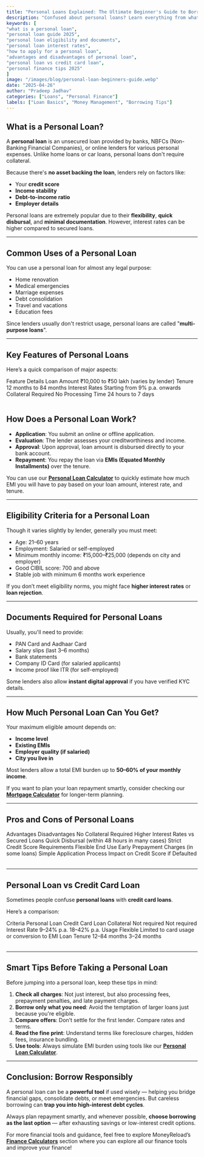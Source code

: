 ---
title: "Personal Loans Explained: The Ultimate Beginner's Guide to Borrowing Smart"
description: "Confused about personal loans? Learn everything from what is a personal loan, how it works, eligibility, interest rates, pros and cons, and the smart ways to use it. A complete 2025 guide for beginners."
keywords: [
"what is a personal loan",
"personal loan guide 2025",
"personal loan eligibility and documents",
"personal loan interest rates",
"how to apply for a personal loan",
"advantages and disadvantages of personal loan",
"personal loan vs credit card loan",
"personal finance tips 2025"
]
image: "/images/blog/personal-loan-beginners-guide.webp"
date: "2025-04-26"
author: "Pradeep Jadhav"
categories: ["Loans", "Personal Finance"]
labels: ["Loan Basics", "Money Management", "Borrowing Tips"]
---

## What is a Personal Loan?

A **personal loan** is an unsecured loan provided by banks, NBFCs (Non-Banking Financial Companies), or online lenders for various personal expenses. Unlike home loans or car loans, personal loans don't require collateral.

Because there's **no asset backing the loan**, lenders rely on factors like:

- Your **credit score**
- **Income stability**
- **Debt-to-income ratio**
- **Employer details**

Personal loans are extremely popular due to their **flexibility**, **quick disbursal**, and **minimal documentation**. However, interest rates can be higher compared to secured loans.

---

## Common Uses of a Personal Loan

You can use a personal loan for almost any legal purpose:

- Home renovation
- Medical emergencies
- Marriage expenses
- Debt consolidation
- Travel and vacations
- Education fees

Since lenders usually don't restrict usage, personal loans are called "**multi-purpose loans**".

---

## Key Features of Personal Loans

Here’s a quick comparison of major aspects:

<Table>
  <TableHead>
    <TableRow>
      <TableCell>Feature</TableCell>
      <TableCell isLastColumn={true}>Details</TableCell>
    </TableRow>
  </TableHead>
  <TableBody>
    <TableRow>
      <TableCell>Loan Amount</TableCell>
      <TableCell isLastColumn={true}>₹10,000 to ₹50 lakh (varies by lender)</TableCell>
    </TableRow>
    <TableRow>
      <TableCell>Tenure</TableCell>
      <TableCell isLastColumn={true}>12 months to 84 months</TableCell>
    </TableRow>
    <TableRow>
      <TableCell>Interest Rates</TableCell>
      <TableCell isLastColumn={true}>Starting from 9% p.a. onwards</TableCell>
    </TableRow>
    <TableRow>
      <TableCell>Collateral Required</TableCell>
      <TableCell isLastColumn={true}>No</TableCell>
    </TableRow>
    <TableRow>
      <TableCell>Processing Time</TableCell>
      <TableCell isLastColumn={true}>24 hours to 7 days</TableCell>
    </TableRow>
  </TableBody>
</Table>

<Ad />

## How Does a Personal Loan Work?

- **Application**: You submit an online or offline application.
- **Evaluation**: The lender assesses your creditworthiness and income.
- **Approval**: Upon approval, loan amount is disbursed directly to your bank account.
- **Repayment**: You repay the loan via **EMIs (Equated Monthly Installments)** over the tenure.

You can use our **[Personal Loan Calculator](/personal-loan-calculator)** to quickly estimate how much EMI you will have to pay based on your loan amount, interest rate, and tenure.

---

## Eligibility Criteria for a Personal Loan

Though it varies slightly by lender, generally you must meet:

- Age: 21–60 years
- Employment: Salaried or self-employed
- Minimum monthly income: ₹15,000–₹25,000 (depends on city and employer)
- Good CIBIL score: 700 and above
- Stable job with minimum 6 months work experience

If you don’t meet eligibility norms, you might face **higher interest rates** or **loan rejection**.

---

## Documents Required for Personal Loans

Usually, you'll need to provide:

- PAN Card and Aadhaar Card
- Salary slips (last 3–6 months)
- Bank statements
- Company ID Card (for salaried applicants)
- Income proof like ITR (for self-employed)

Some lenders also allow **instant digital approval** if you have verified KYC details.

---

<Ad />

## How Much Personal Loan Can You Get?

Your maximum eligible amount depends on:

- **Income level**
- **Existing EMIs**
- **Employer quality (if salaried)**
- **City you live in**

Most lenders allow a total EMI burden up to **50–60% of your monthly income**.

If you want to plan your loan repayment smartly, consider checking our **[Mortgage Calculator](/mortgage-calculator)** for longer-term planning.

---

## Pros and Cons of Personal Loans

<Table>
  <TableHead>
    <TableRow>
      <TableCell>Advantages</TableCell>
      <TableCell isLastColumn={true}>Disadvantages</TableCell>
    </TableRow>
  </TableHead>
  <TableBody>
    <TableRow>
      <TableCell>No Collateral Required</TableCell>
      <TableCell isLastColumn={true}>Higher Interest Rates vs Secured Loans</TableCell>
    </TableRow>
    <TableRow>
      <TableCell>Quick Disbursal (within 48 hours in many cases)</TableCell>
      <TableCell isLastColumn={true}>Strict Credit Score Requirements</TableCell>
    </TableRow>
    <TableRow>
      <TableCell>Flexible End Use</TableCell>
      <TableCell isLastColumn={true}>Early Prepayment Charges (in some loans)</TableCell>
    </TableRow>
    <TableRow>
      <TableCell>Simple Application Process</TableCell>
      <TableCell isLastColumn={true}>Impact on Credit Score if Defaulted</TableCell>
    </TableRow>
  </TableBody>
</Table>

---

## Personal Loan vs Credit Card Loan

Sometimes people confuse **personal loans** with **credit card loans**.

Here’s a comparison:

<Table>
  <TableHead>
    <TableRow>
      <TableCell>Criteria</TableCell>
      <TableCell>Personal Loan</TableCell>
      <TableCell isLastColumn={true}>Credit Card Loan</TableCell>
    </TableRow>
  </TableHead>
  <TableBody>
    <TableRow>
      <TableCell>Collateral</TableCell>
      <TableCell>Not required</TableCell>
      <TableCell isLastColumn={true}>Not required</TableCell>
    </TableRow>
    <TableRow>
      <TableCell>Interest Rate</TableCell>
      <TableCell>9–24% p.a.</TableCell>
      <TableCell isLastColumn={true}>18–42% p.a.</TableCell>
    </TableRow>
    <TableRow>
      <TableCell>Usage</TableCell>
      <TableCell>Flexible</TableCell>
      <TableCell isLastColumn={true}>Limited to card usage or conversion to EMI</TableCell>
    </TableRow>
    <TableRow>
      <TableCell>Loan Tenure</TableCell>
      <TableCell>12–84 months</TableCell>
      <TableCell isLastColumn={true}>3–24 months</TableCell>
    </TableRow>
  </TableBody>
</Table>

---

## Smart Tips Before Taking a Personal Loan

Before jumping into a personal loan, keep these tips in mind:

1. **Check all charges**: Not just interest, but also processing fees, prepayment penalties, and late payment charges.
2. **Borrow only what you need**: Avoid the temptation of larger loans just because you're eligible.
3. **Compare offers**: Don’t settle for the first lender. Compare rates and terms.
4. **Read the fine print**: Understand terms like foreclosure charges, hidden fees, insurance bundling.
5. **Use tools**: Always simulate EMI burden using tools like our **[Personal Loan Calculator](/personal-loan-calculator)**.

---

## Conclusion: Borrow Responsibly

A personal loan can be a **powerful tool** if used wisely — helping you bridge financial gaps, consolidate debts, or meet emergencies. But careless borrowing can **trap you into high-interest debt cycles**.

Always plan repayment smartly, and whenever possible, **choose borrowing as the last option** — after exhausting savings or low-interest credit options.

For more financial tools and guidance, feel free to explore MoneyReload’s **[Finance Calculators](/calculators)** section where you can explore all our finance tools and improve your finance!
